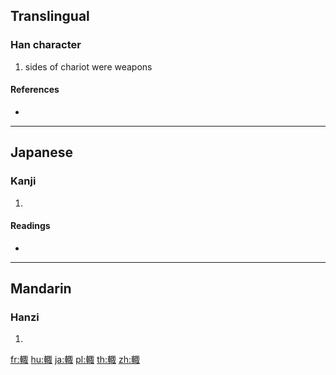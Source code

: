 {{character info/new}}
==Translingual==

===Han character===
{{Han char|rn=159|rad=車|as=08|sn=15|four=|canj=JJSJE}}

# sides of chariot were weapons

====References====
* {{Han ref|kx=1244.160|dkj=38359|dj=1721.080|hdz=53537.040|uh=8F19|ud=36633}}

----

==Japanese==

===Kanji===
{{ja-kanji|grade=|rs=車08}}

# {{defn|lang=ja|sort=車08}}

====Readings====
* {{ja-readings|on=[[ちょう]] (chō)|kun=[[わきぎ]] (wakigi), [[すなわち]] (sunawachi)|nanori=}}

----

==Mandarin==

===Hanzi===
{{cmn-hanzi|pin=[[zhé]] ([[zhe2]]), [[zì]] ([[zi4]])|wg=che<sup>2</sup>, tzu<sup>4</sup>}}

# {{defn|lang=cmn|sort=車08}}

[[fr:輙]]
[[hu:輙]]
[[ja:輙]]
[[pl:輙]]
[[th:輙]]
[[zh:輙]]